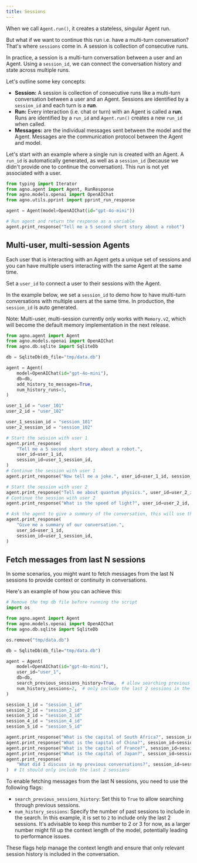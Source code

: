 ```yaml
---
title: Sessions
---
```


When we call `Agent.run()`, it creates a stateless, singular Agent run.

But what if we want to continue this run i.e. have a multi-turn conversation? That's where `sessions` come in. A session is collection of consecutive runs.

In practice, a session is a multi-turn conversation between a user and an Agent. Using a `session_id`, we can connect the conversation history and state across multiple runs.

Let's outline some key concepts:

- **Session:** A session is collection of consecutive runs like a multi-turn conversation between a user and an Agent. Sessions are identified by a `session_id` and each turn is a **run**.
- **Run:** Every interaction (i.e. chat or turn) with an Agent is called a **run**. Runs are identified by a `run_id` and `Agent.run()` creates a new `run_id` when called.
- **Messages:** are the individual messages sent between the model and the Agent. Messages are the communication protocol between the Agent and model.

Let's start with an example where a single run is created with an Agent. A `run_id` is automatically generated, as well as a `session_id` (because we didn't provide one to continue the conversation). This run is not yet associated with a user.

```python
from typing import Iterator
from agno.agent import Agent, RunResponse
from agno.models.openai import OpenAIChat
from agno.utils.pprint import pprint_run_response

agent = Agent(model=OpenAIChat(id="gpt-4o-mini"))

# Run agent and return the response as a variable
agent.print_response("Tell me a 5 second short story about a robot")
```

## Multi-user, multi-session Agents

Each user that is interacting with an Agent gets a unique set of sessions and you can have multiple users interacting with the same Agent at the same time.

Set a `user_id` to connect a user to their sessions with the Agent.

In the example below, we set a `session_id` to demo how to have multi-turn conversations with multiple users at the same time. In production, the `session_id` is auto generated.

<Note>

Note: Multi-user, multi-session currently only works with `Memory.v2`, which will become the default memory implementation in the next release.

</Note>

```python
from agno.agent import Agent
from agno.models.openai import OpenAIChat
from agno.db.sqlite import SqliteDb

db = SqliteDb(db_file="tmp/data.db")

agent = Agent(
    model=OpenAIChat(id="gpt-4o-mini"),
    db=db,
    add_history_to_messages=True,
    num_history_runs=3,
)

user_1_id = "user_101"
user_2_id = "user_102"

user_1_session_id = "session_101"
user_2_session_id = "session_102"

# Start the session with user 1
agent.print_response(
    "Tell me a 5 second short story about a robot.",
    user_id=user_1_id,
    session_id=user_1_session_id,
)
# Continue the session with user 1
agent.print_response("Now tell me a joke.", user_id=user_1_id, session_id=user_1_session_id)

# Start the session with user 2
agent.print_response("Tell me about quantum physics.", user_id=user_2_id, session_id=user_2_session_id)
# Continue the session with user 2
agent.print_response("What is the speed of light?", user_id=user_2_id, session_id=user_2_session_id)

# Ask the agent to give a summary of the conversation, this will use the history from the previous messages
agent.print_response(
    "Give me a summary of our conversation.",
    user_id=user_1_id,
    session_id=user_1_session_id,
)
```

## Fetch messages from last N sessions

In some scenarios, you might want to fetch messages from the last N sessions to provide context or continuity in conversations.

Here's an example of how you can achieve this:

```python
# Remove the tmp db file before running the script
import os

from agno.agent import Agent
from agno.models.openai import OpenAIChat
from agno.db.sqlite import SqliteDb

os.remove("tmp/data.db")

db = SqliteDb(db_file="tmp/data.db")

agent = Agent(
    model=OpenAIChat(id="gpt-4o-mini"),
    user_id="user_1",
    db=db,
    search_previous_sessions_history=True,  # allow searching previous sessions
    num_history_sessions=2,  # only include the last 2 sessions in the search to avoid context length issues
)

session_1_id = "session_1_id"
session_2_id = "session_2_id"
session_3_id = "session_3_id"
session_4_id = "session_4_id"
session_5_id = "session_5_id"

agent.print_response("What is the capital of South Africa?", session_id=session_1_id)
agent.print_response("What is the capital of China?", session_id=session_2_id)
agent.print_response("What is the capital of France?", session_id=session_3_id)
agent.print_response("What is the capital of Japan?", session_id=session_4_id)
agent.print_response(
    "What did I discuss in my previous conversations?", session_id=session_5_id
)  # It should only include the last 2 sessions
```

<Note>

To enable fetching messages from the last N sessions, you need to use the following flags:

- `search_previous_sessions_history`: Set this to `True` to allow searching through previous sessions.
- `num_history_sessions`: Specify the number of past sessions to include in the search. In this example, it is set to `2` to include only the last 2 sessions.
It's advisable to keep this number to 2 or 3 for now, as a larger number might fill up the context length of the model, potentially leading to performance issues.

These flags help manage the context length and ensure that only relevant session history is included in the conversation.

</Note>